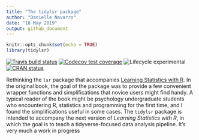 ```yaml
---
title: "The tidylsr package"
author: "Danielle Navarro"
date: "18 May 2019"
output: github_document
---
```


```r
knitr::opts_chunk$set(echo = TRUE)
library(tidylsr)
```

[![Travis build status](https://travis-ci.org/djnavarro/tidylsr.svg?branch=master)](https://travis-ci.org/djnavarro/tidylsr)  [![Codecov test coverage](https://codecov.io/gh/djnavarro/tidylsr/branch/master/graph/badge.svg)](https://codecov.io/gh/djnavarro/tidylsr?branch=master) ![Lifecycle experimental](https://img.shields.io/badge/lifecycle-experimental-orange.svg) [![CRAN status](https://www.r-pkg.org/badges/version/tidylsr)](https://cran.r-project.org/package=tidylsr)

Rethinking the `lsr` package that accompanies [Learning Statistics with R](https://learningstatisticswithr.com). In the original book, the goal of the package was to provide a few convenient wrapper functions and simplifications that novice users might find handy. A typical reader of the book might be psychology undergraduate students who encountering R, statistics and programming for the first time, and I found the simplifications useful in some cases. The `tidylsr` package is intended to accompany the next version of *Learning Statistics with R*, in which the goal is to teach a tidyverse-focused data analysis pipeline. It's very much a work in progress


